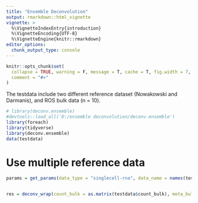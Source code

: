 ---
title: "Ensemble Deconvolution"
output: rmarkdown::html_vignette
vignette: >
  %\VignetteIndexEntry{introduction}
  %\VignetteEncoding{UTF-8}
  %\VignetteEngine{knitr::rmarkdown}
editor_options: 
  chunk_output_type: console
---

```{r, include = FALSE}
knitr::opts_chunk$set(
  collapse = TRUE, warning = F, message = T, cache = T, fig.width = 7, fig.height = 7,
  comment = "#>"
)
```

The testdata include two different reference dataset (Nowakowski and Darmanis), and ROS bulk data (n = 10).

```{r setup}
# library(deconv.ensemble)
#devtools::load_all('D:/ensemble deconvolution/deconv.ensemble')
library(foreach)
library(tidyverse)
library(deconv.ensemble)
data(testdata)
```



# Use multiple reference data

```{r}
params = get_params(data_type = "singlecell-rna", data_name = names(testdata$ref_list), n_markers = 50,Marker.Method = "t",TNormalization = "QN",CNormalization = "QN")


res = deconv_wrap(count_bulk = as.matrix(testdata$count_bulk), meta_bulk = testdata$meta_bulk, ref_list = testdata$ref_list, true_frac = testdata$true_frac, outpath ="D:/ensemble deconvolution/test/", ncore = 6, parallel_comp = T, params = params,trueMet = "ROS")
```

